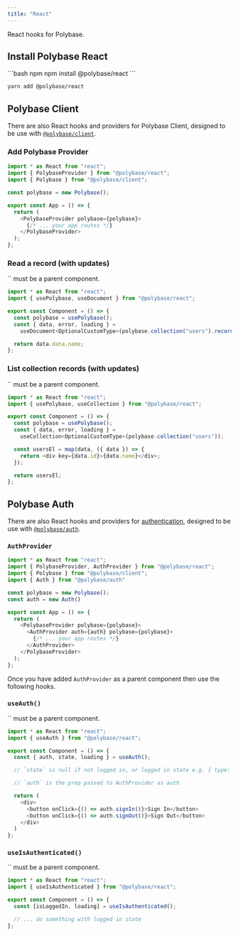 ```yaml
---
title: "React"
---
```


React hooks for Polybase.

## Install Polybase React

<CodeGroup>
```bash npm
npm install @polybase/react
```

```bash yarn
yarn add @polybase/react
```
</CodeGroup>

## Polybase Client

There are also React hooks and providers for Polybase Client, designed to be use with [`@polybase/client`](https://www.npmjs.com/package/@polybase/client).

### Add Polybase Provider

```js
import * as React from "react";
import { PolybaseProvider } from "@polybase/react";
import { Polybase } from "@polybase/client";

const polybase = new Polybase();

export const App = () => {
  return (
    <PolybaseProvider polybase={polybase}>
      {/* ... your app routes */}
    </PolybaseProvider>
  );
};
```

### Read a record (with updates)

<Note>
  `<PolybaseProvider>` must be a parent component.
</Note>


```js
import * as React from "react";
import { usePolybase, useDocument } from "@polybase/react";

export const Component = () => {
  const polybase = usePolybase();
  const { data, error, loading } =
    useDocument<OptionalCustomType>(polybase.collection("users").record("id"));

  return data.data.name;
};
```

### List collection records (with updates)

<Note>
  `<PolybaseProvider>` must be a parent component.
</Note>

```js
import * as React from "react";
import { usePolybase, useCollection } from "@polybase/react";

export const Component = () => {
  const polybase = usePolybase();
  const { data, error, loading } =
    useCollection<OptionalCustomType>(polybase.collection("users"));

  const usersEl = map(data, ({ data }) => {
    return <div key={data.id}>{data.name}</div>;
  });

  return usersEl;
};
```

## Polybase Auth

There are also React hooks and providers for [authentication](/authentication), designed to be use with [`@polybase/auth`](https://www.npmjs.com/package/@polybase/auth).

### `AuthProvider`

```js
import * as React from "react";
import { PolybaseProvider, AuthProvider } from "@polybase/react";
import { Polybase } from "@polybase/client";
import { Auth } from "@polybase/auth"

const polybase = new Polybase();
const auth = new Auth()

export const App = () => {
  return (
    <PolybaseProvider polybase={polybase}>
      <AuthProvider auth={auth} polybase={polybase}>
        {/* ... your app routes */}
      </AuthProvider>
    </PolybaseProvider>
  );
};
```

Once you have added `AuthProvider` as a parent component then use the following hooks.

### `useAuth()`

<Note>
  `<AuthProvider>` must be a parent component.
</Note>

```js
import * as React from "react";
import { useAuth } from "@polybase/react";

export const Component = () => {
  const { auth, state, loading } = useAuth();

  // `state` is null if not logged in, or logged in state e.g. { type: "metamask", userId: "..." }

  // `auth` is the prop passed to AuthProvider as auth 

  return (
    <div>
      <button onClick={() => auth.signIn()}>Sign In</button>
      <button onClick={() => auth.signOut()}>Sign Out</button>
    </div>
  )
};
```

### `useIsAuthenticated()`

<Note>
  `<AuthProvider>` must be a parent component.
</Note>

  
```js
import * as React from "react";
import { useIsAuthenticated } from "@polybase/react";

export const Component = () => {
  const [isLoggedIn, loading] = useIsAuthenticated();

  // ... do something with logged in state
};
```
